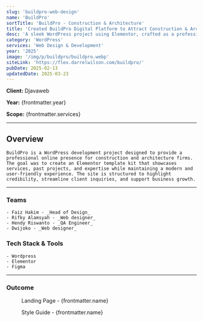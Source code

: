 ```yaml
---
slug: 'buildpro-web-design'
name: 'BuildPro'
sortTitle: 'BuildPro - Construction & Architecture'
title: 'Created BuildPro Digital Platform to Attract Construction & Architecture Clients'
desc: 'A sleek WordPress project using Elementor, crafted as a professional template kit for construction & architecture firms with service-focused design.'
category: 'WordPress'
services: 'Web Design & Development'
year: '2025'
image: '/img/p/buildpro/buildpro.webp'
siteLink: 'https://flex.darrelwilson.com/buildpro/'
pubDate: 2025-02-13
updatedDate: 2025-03-23
---
```



**Client:** Djavaweb

**Year:** {frontmatter.year}

**Scope:** {frontmatter.services}

---

## Overview

    BuildPro is a WordPress development project designed to provide a professional online presence for construction and architecture firms. The goal was to create an Elementor template kit that showcases services, past projects, and expertise while maintaining a modern and user-friendly experience. The site is structured to highlight credibility, streamline client inquiries, and support business growth.

---

### Teams

    - Faiz Hakim - _Head of Design_
    - Rifky Alamsyah - _Web designer_
    - Hendy Riswanto - _QA Engineer_
    - Dwijoko - _Web designer_

### Tech Stack & Tools

    - Wordpress
    - Elementor
    - Figma

---

### Outcome

<figure>
  <Picture
    src={landingPage}
    alt='high fidelity design'
    formats={['avif', 'webp']}
  />
  <figcaption class='text-center'>
    Landing Page - {frontmatter.name}
  </figcaption>
</figure>

<figure>
  <Picture
    src={styleGuide}
    alt='high fidelity design'
    formats={['avif', 'webp']}
  />
  <figcaption class='text-center'>
    Style Guide - {frontmatter.name}
  </figcaption>
</figure>
